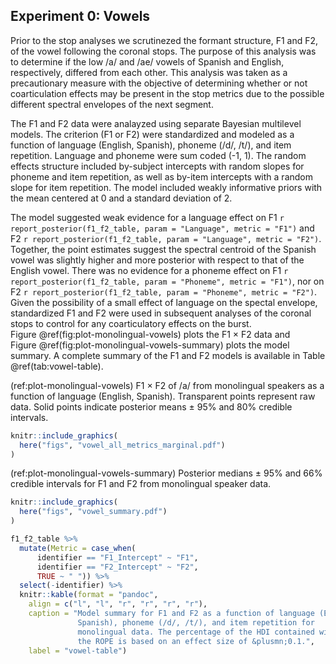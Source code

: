 
## Experiment 0: Vowels

Prior to the stop analyses we scrutinezed the formant structure, F1 and F2, of 
the vowel following the coronal stops.
The purpose of this analysis was to determine if the low /a/ and /ae/ vowels 
of Spanish and English, respectively, differed from each other. 
This analysis was taken as a precautionary measure with the objective of 
determining whether or not coarticulation effects may be present in the stop 
metrics due to the possible different spectral envelopes of the next 
segment. 

The F1 and F2 data were analayzed using separate Bayesian multilevel models.
The criterion (F1 or F2) were standardized and modeled as a function of 
language (English, Spanish), phoneme (/d/, /t/), and item repetition. 
Language and phoneme were sum coded (-1, 1). 
The random effects structure included by-subject intercepts with 
random slopes for phoneme and item repetition, as well as by-item intercepts 
with a random slope for item repetition. 
The model included weakly informative priors with the mean centered at 0 and 
a standard deviation of 2. 

The model suggested weak evidence for a language effect on F1 
`r report_posterior(f1_f2_table, param = "Language", metric = "F1")`
and F2 
`r report_posterior(f1_f2_table, param = "Language", metric = "F2")`. 
Together, the point estimates suggest the spectral centroid of the Spanish 
vowel was slightly higher and more posterior with respect to that of the 
English vowel.
There was no evidence for a phoneme effect on F1 
`r report_posterior(f1_f2_table, param = "Phoneme", metric = "F1")`, 
nor on F2 
`r report_posterior(f1_f2_table, param = "Phoneme", metric = "F2")`. 
Given the possibility of a small effect of language on the spectal envelope, 
standardized F1 and F2 were used in subsequent analyses of the coronal stops 
to control for any coarticulatory effects on the burst. 
Figure\ \@ref(fig:plot-monolingual-vowels) plots the F1 &#215; F2 data and 
Figure\ \@ref(fig:plot-monolingual-vowels-summary) plots the model summary. 
A complete summary of the F1 and F2 models is available in 
Table \@ref(tab:vowel-table). 

(ref:plot-monolingual-vowels) F1 &#215; F2 of /a/ from monolingual speakers as a function of language (English, Spanish). Transparent points represent raw data. Solid points indicate posterior means &plusmn; 95% and 80% credible intervals.

```r
knitr::include_graphics(
  here("figs", "vowel_all_metrics_marginal.pdf")
)
```


(ref:plot-monolingual-vowels-summary) Posterior medians &plusmn; 95% and 66% credible intervals for F1 and F2 from monolingual speaker data.

```r
knitr::include_graphics(
  here("figs", "vowel_summary.pdf")
)
```



```r
f1_f2_table %>% 
  mutate(Metric = case_when(
      identifier == "F1_Intercept" ~ "F1", 
      identifier == "F2_Intercept" ~ "F2", 
      TRUE ~ " ")) %>% 
  select(-identifier) %>% 
  knitr::kable(format = "pandoc", 
    align = c("l", "l", "r", "r", "r", "r"), 
    caption = "Model summary for F1 and F2 as a function of language (English, 
               Spanish), phoneme (/d/, /t/), and item repetition for 
               monolingual data. The percentage of the HDI contained within 
               the ROPE is based on an effect size of &plusmn;0.1.",
    label = "vowel-table")
```
